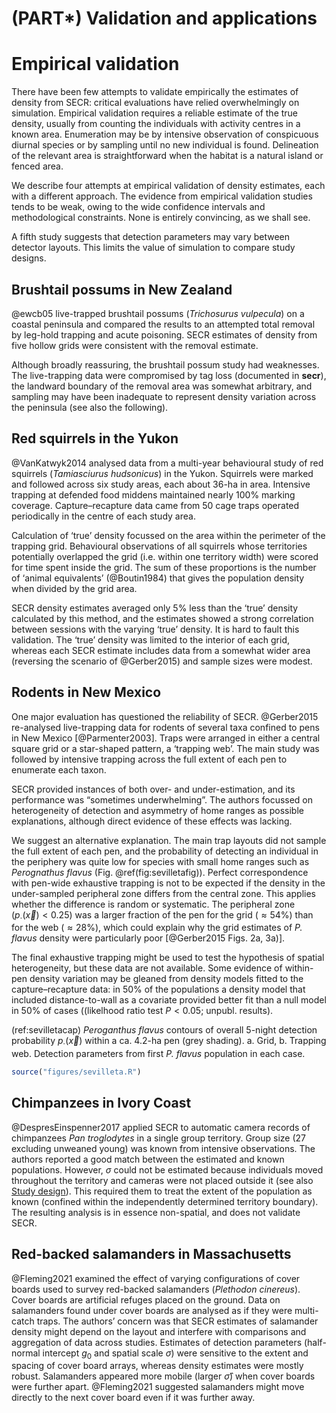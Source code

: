 # (PART\*) Validation and applications {-} 

# Empirical validation {#Validation}

There have been few attempts to validate empirically the estimates of density from SECR: critical evaluations have relied overwhelmingly on simulation. Empirical validation requires a reliable estimate of the true density, usually from counting the individuals with activity centres in a known area. Enumeration may be by intensive observation of conspicuous diurnal species or by sampling until no new individual is found. Delineation of the relevant area is straightforward when the habitat is a natural island or fenced area. 

We describe four attempts at empirical validation of density estimates, each with a different approach. The evidence from empirical validation studies tends to be weak, owing to the wide confidence intervals and methodological constraints. None is entirely convincing, as we shall see. 

A fifth study suggests that detection parameters may vary between detector layouts. This limits the value of simulation to compare study designs.

## Brushtail possums in New Zealand

@ewcb05 live-trapped brushtail possums (*Trichosurus vulpecula*) on a coastal peninsula and compared the results to an attempted total removal by leg-hold trapping and acute poisoning. SECR estimates of density from five hollow grids were consistent with the removal estimate. 

Although broadly reassuring, the brushtail possum study had weaknesses. The live-trapping data were compromised by tag loss (documented in **secr**), the landward boundary of the removal area was somewhat arbitrary, and sampling may have been inadequate to represent density variation across the peninsula (see also the following).

## Red squirrels in the Yukon

@VanKatwyk2014 analysed data from a multi-year behavioural study of red squirrels (*Tamiasciurus hudsonicus*) in the Yukon. Squirrels were marked and followed across six study areas, each about 36-ha in area. Intensive trapping at defended food middens maintained nearly 100\% marking coverage. Capture--recapture data came from 50 cage traps operated periodically in the centre of each study area.

Calculation of 'true' density focussed on the area within the perimeter of the trapping grid. Behavioural observations of all squirrels whose territories potentially overlapped the grid (i.e. within one territory width) were scored for time spent inside the grid. The sum of these proportions is the number of 'animal equivalents' (@Boutin1984) that gives the population density when divided by the grid area.

SECR density estimates averaged only 5\% less than the 'true' density calculated by this method, and the estimates showed a strong correlation between sessions with the varying 'true' density. It is hard to fault this validation. The 'true' density was limited to the interior of each grid, whereas each SECR estimate includes data from a somewhat wider area (reversing the scenario of @Gerber2015) and sample sizes were modest. 

## Rodents in New Mexico

One major evaluation has questioned the reliability of SECR. @Gerber2015 re-analysed live-trapping data for rodents of several taxa confined to pens in New Mexico [@Parmenter2003]. Traps were arranged in either a central square grid or a star-shaped pattern, a 'trapping web'. The main study was followed by intensive trapping across the full extent of each pen to enumerate each taxon. 

SECR provided instances of both over- and under-estimation, and its performance was "sometimes underwhelming". The authors focussed on heterogeneity of detection and asymmetry of home ranges as possible explanations, although direct evidence of these effects was lacking. 

We suggest an alternative explanation. The main trap layouts did not sample the full extent of each pen, and the probability of detecting an individual in the periphery was quite low for species with small home ranges such as *Perognathus flavus* (Fig. \@ref(fig:sevilletafig)). Perfect correspondence with pen-wide exhaustive trapping is not to be expected if the density in the under-sampled peripheral zone differs from the central zone. This applies whether the difference is random or systematic. The peripheral zone ($p_\cdot(\vec x) < 0.25$) was a larger fraction of the pen for the grid ($\approx 54\%$) than for the web ($\approx 28\%$), which could explain why the grid estimates of *P. flavus* density were particularly poor [@Gerber2015 Figs. 2a, 3a)]. 

The final exhaustive trapping might be used to test the hypothesis of spatial heterogeneity, but these data are not available. Some evidence of within-pen density variation may be gleaned from density models fitted to the capture--recapture data: in 50\% of the populations a density model that included distance-to-wall as a covariate provided better fit than a null model in 50\% of cases ((likelhood ratio test $P < 0.05$; unpubl. results).

(ref:sevilletacap) *Peroganthus flavus* contours of overall 5-night detection probability $p_\cdot(\vec x)$ within a ca. 4.2-ha pen (grey shading). a. Grid, b. Trapping web. Detection parameters from first *P. flavus* population in each case.

```r
source("figures/sevilleta.R")
```

## Chimpanzees in Ivory Coast

@DespresEinspenner2017 applied SECR to automatic camera records of chimpanzees *Pan troglodytes* in a single group territory. Group size (27 excluding unweaned young) was known from intensive observations. The authors reported a good match between the estimated and known populations. However, $\sigma$ could not be estimated because individuals moved throughout the territory and cameras were not placed outside it (see also [Study design](#arraysize)). This required them to treat the extent of the population as known (confined within the independently determined territory boundary). The resulting analysis is in essence non-spatial, and does not validate SECR.

## Red-backed salamanders in Massachusetts

@Fleming2021 examined the effect of varying configurations of cover boards used to survey red-backed salamanders (*Plethodon cinereus*). Cover boards are artificial refuges placed on the ground. Data on salamanders found under cover boards are analysed as if they were multi-catch traps. The authors' concern was that SECR estimates of salamander density might depend on the layout and interfere with comparisons and aggregation of data across studies. Estimates of detection parameters (half-normal intercept $g_0$ and spatial scale $\sigma$) were sensitive to the extent and spacing of cover board arrays, whereas density estimates were mostly robust. Salamanders appeared more mobile (larger $\hat \sigma$) when cover boards were further apart. @Fleming2021 suggested salamanders might move directly to the next cover board even if it was further away.  

<!-- Bad choice of detectfn? Behavioural model? -->

<!-- @Twining2022 comparison live tr, camera, DNA -->


<!-- ## Simulations -->

<!-- @ebb09  -->

<!-- @Theng2022 general robustness; mechanistic simulation -->

<!-- @McLellan2023: not robust when variation in density and detection are correlated; see also @Paterson2019; @Howe2022. -->

<!-- @Royle2013; @e14 RSF -->

<!-- @Royle2015 transience -->

<!-- @Paterson2019 mountain lions simulation -->

<!-- @Dey2022 misspecified detection function -->

<!-- @Dey2023 SARE -->

<!-- @Dupont2023 ungulates simulation vs chamois (*Rupicapra rupicapra*), red deer (*Cervus elaphus*), and wild boar (*Sus scrofa*) wrt group -->

<!-- @Smith2020 simulation scenarios "caution against the casual repurposing of non-spatial capture-recapture data using SCR" -->

<!-- @Efford2019 noncircular -->

<!-- @eb19 fast design -->

<!-- @ef13 -->

<!-- @em14 -->

<!-- @Efford2024 -->

<!-- @Bischof2020 -->

<!-- @c19 -->

<!-- @Distiller2015 -->

<!-- @Dupont2019 -->

